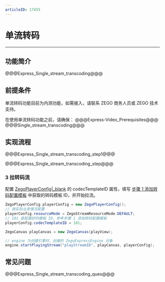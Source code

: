 ```yaml
---
articleID: 17455
---
```

# 单流转码

- - -

## 功能简介

@@@Express_Single_stream_transcoding@@@


## 前提条件

<div class="mk-warning">

单流转码功能目前为内测功能，如需接入，请联系 ZEGO 商务人员或 ZEGO 技术支持。  
</div>

在使用单流转码功能之前，请确保：
@@@Express-Video_Prerequisites@@@
@@@Single_stream_transcoding@@@


## 实现流程

@@@Express_Single_stream_transcoding_step1@@@


<a name="step1"></a>

@@@Express_Single_stream_transcoding_step@@@

### 3 拉转码流

配置 [ZegoPlayerConfig\|_blank](@-ZegoPlayerConfig) 的 codecTemplateID 属性，填写 [步骤 1 添加转码配置模板](!Single_stream_transcoding#step1) 中获取的转码模板 ID，并开始拉流。

```java
ZegoPlayerConfig playerConfig = new ZegoPlayerConfig();
// 按实际业务情况配置
playerConfig.resourceMode = ZegoStreamResourceMode.DEFAULT;
// 101 是配置好的模板 ID，参考步骤 1 添加转码配置模板
playerConfig.codecTemplateID = 101;

ZegoCanvas playCanvas = new ZegoCanvas(playView);

// engine 为创建引擎时，创建的 ZegoExpressEngine 对象
engine.startPlayingStream("playStreamID", playCanvas, playerConfig);
```



## 常见问题

@@@Express_Single_stream_transcoding_ques@@@
